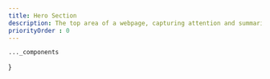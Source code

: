 ```yaml
---
title: Hero Section
description: The top area of a webpage, capturing attention and summarizing the site's purpose or product.
priorityOrder : 0
---
```



    ..._components
}



<BlockPreview
    title="SaaS 1"
    src="/blocks-preview/herosection/saas2"
    code={hero2Code}
    client:visible
/>

<BlockPreview
    title="SaaS 2"
    src="/blocks-preview/herosection/saas1"
    code={hero1Code}
    client:visible
/>

<BlockPreview
    title="SaaS 3"
    src="/blocks-preview/herosection/saas3"
    code={hero3Code}
    client:visible
/>

